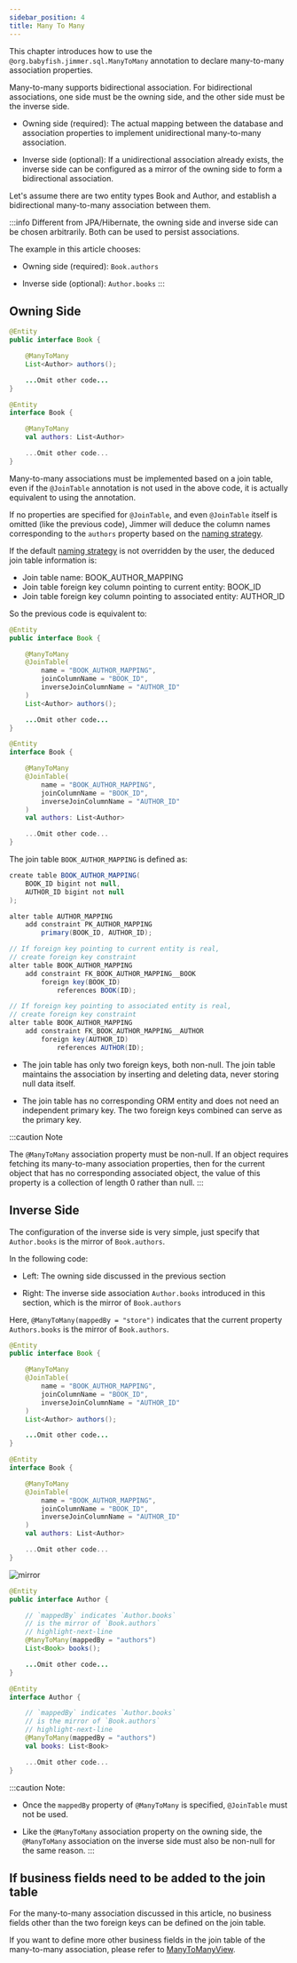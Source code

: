 ```yaml
---
sidebar_position: 4
title: Many To Many
---
```



This chapter introduces how to use the `@org.babyfish.jimmer.sql.ManyToMany` annotation to declare many-to-many association properties.

Many-to-many supports bidirectional association. For bidirectional associations, one side must be the owning side, and the other side must be the inverse side.

-   Owning side (required): The actual mapping between the database and association properties to implement unidirectional many-to-many association.

-   Inverse side (optional): If a unidirectional association already exists, the inverse side can be configured as a mirror of the owning side to form a bidirectional association.

Let's assume there are two entity types Book and Author, and establish a bidirectional many-to-many association between them.

:::info
Different from JPA/Hibernate, the owning side and inverse side can be chosen arbitrarily. Both can be used to persist associations.

The example in this article chooses:

-   Owning side (required): `Book.authors` 

-   Inverse side (optional): `Author.books`
:::

## Owning Side

<Tabs groupId="language">
<TabItem value="java" label="Java">

```java title="Book.java"
@Entity
public interface Book {

    @ManyToMany  
    List<Author> authors();

    ...Omit other code...
}
```

</TabItem>
<TabItem value="kotlin" label="Kotlin">

```kotlin title="Book.kt" 
@Entity
interface Book {

    @ManyToMany
    val authors: List<Author>

    ...Omit other code...
}
```

</TabItem>
</Tabs>

Many-to-many associations must be implemented based on a join table, even if the `@JoinTable` annotation is not used in the above code, it is actually equivalent to using the annotation.

If no properties are specified for `@JoinTable`, and even `@JoinTable` itself is omitted (like the previous code), Jimmer will deduce the column names corresponding to the `authors` property based on the [naming strategy](../naming-strategy).

If the default [naming strategy](../naming-strategy) is not overridden by the user, the deduced join table information is:

-   Join table name: BOOK_AUTHOR_MAPPING
-   Join table foreign key column pointing to current entity: BOOK_ID 
-   Join table foreign key column pointing to associated entity: AUTHOR_ID

So the previous code is equivalent to:

<Tabs groupId="language">
<TabItem value="java" label="Java">

```java title="Book.java"
@Entity
public interface Book {

    @ManyToMany
    @JoinTable(
        name = "BOOK_AUTHOR_MAPPING",
        joinColumnName = "BOOK_ID", 
        inverseJoinColumnName = "AUTHOR_ID"
    )
    List<Author> authors();

    ...Omit other code...
}
```

</TabItem>
<TabItem value="kotlin" label="Kotlin">

```kotlin title="Book.kt"
@Entity
interface Book {

    @ManyToMany
    @JoinTable(
        name = "BOOK_AUTHOR_MAPPING",
        joinColumnName = "BOOK_ID",
        inverseJoinColumnName = "AUTHOR_ID"
    )
    val authors: List<Author>

    ...Omit other code...
}
```

</TabItem>
</Tabs>

The join table `BOOK_AUTHOR_MAPPING` is defined as:

```csharp
create table BOOK_AUTHOR_MAPPING(
    BOOK_ID bigint not null,
    AUTHOR_ID bigint not null
);

alter table AUTHOR_MAPPING
    add constraint PK_AUTHOR_MAPPING
        primary(BOOK_ID, AUTHOR_ID);

// If foreign key pointing to current entity is real, 
// create foreign key constraint  
alter table BOOK_AUTHOR_MAPPING
    add constraint FK_BOOK_AUTHOR_MAPPING__BOOK
        foreign key(BOOK_ID)
            references BOOK(ID);

// If foreign key pointing to associated entity is real, 
// create foreign key constraint
alter table BOOK_AUTHOR_MAPPING
    add constraint FK_BOOK_AUTHOR_MAPPING__AUTHOR
        foreign key(AUTHOR_ID)
            references AUTHOR(ID);
```

-   The join table has only two foreign keys, both non-null. The join table maintains the association by inserting and deleting data, never storing null data itself.

-   The join table has no corresponding ORM entity and does not need an independent primary key. The two foreign keys combined can serve as the primary key.

:::caution
Note

The `@ManyToMany` association property must be non-null. If an object requires fetching its many-to-many association properties, then for the current object that has no corresponding associated object, the value of this property is a collection of length 0 rather than null.
:::

## Inverse Side  

The configuration of the inverse side is very simple, just specify that `Author.books` is the mirror of `Book.authors`.

In the following code:

-   Left: The owning side discussed in the previous section

-   Right: The inverse side association `Author.books` introduced in this section, which is the mirror of `Book.authors`

Here, `@ManyToMany(mappedBy = "store")` indicates that the current property `Authors.books` is the mirror of `Book.authors`.

<div style={{display: 'flex', alignItems: 'start'}}>
<div>

<Tabs groupId="language">
<TabItem value="java" label="Java">

```java title="Book.java"  
@Entity
public interface Book {

    @ManyToMany
    @JoinTable(
        name = "BOOK_AUTHOR_MAPPING",
        joinColumnName = "BOOK_ID",
        inverseJoinColumnName = "AUTHOR_ID" 
    )
    List<Author> authors();

    ...Omit other code...
}
```

</TabItem>
<TabItem value="kotlin" label="Kotlin">

```kotlin title="Book.kt"
@Entity
interface Book {

    @ManyToMany
    @JoinTable(
        name = "BOOK_AUTHOR_MAPPING",
        joinColumnName = "BOOK_ID",
        inverseJoinColumnName = "AUTHOR_ID"
    )
    val authors: List<Author>

    ...Omit other code...
}
```

</TabItem>
</Tabs>

</div>
<div>

![mirror](@site/static/img/mirror.svg)

</div>
<div>

<Tabs groupId="language">
<TabItem value="java" label="Java">

```java title="Author.java"  
@Entity
public interface Author {

    // `mappedBy` indicates `Author.books`
    // is the mirror of `Book.authors`
    // highlight-next-line
    @ManyToMany(mappedBy = "authors") 
    List<Book> books();

    ...Omit other code...
}
```

</TabItem>
<TabItem value="kotlin" label="Kotlin">

```kotlin title="Author.kt"
@Entity
interface Author {

    // `mappedBy` indicates `Author.books` 
    // is the mirror of `Book.authors`
    // highlight-next-line
    @ManyToMany(mappedBy = "authors")
    val books: List<Book>

    ...Omit other code...
}
```

</TabItem>
</Tabs>

</div>
</div>

:::caution
Note:

-   Once the `mappedBy` property of `@ManyToMany` is specified, `@JoinTable` must not be used.

-   Like the `@ManyToMany` association property on the owning side, the `@ManyToMany` association on the inverse side must also be non-null for the same reason.
:::  

## If business fields need to be added to the join table

For the many-to-many association discussed in this article, no business fields other than the two foreign keys can be defined on the join table.

If you want to define more other business fields in the join table of the many-to-many association, please refer to [ManyToManyView](../../advanced/view/many-to-many-view).
```
